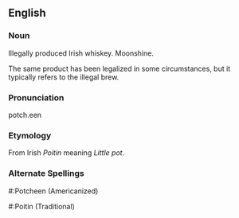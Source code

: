 ==English==
===Noun===
Illegally produced Irish whiskey.  Moonshine.
<P>
The same product has been legalized in some circumstances, but it typically refers to the illegal brew.
===Pronunciation===
potch.een

===Etymology===
From Irish ''Poitin'' meaning ''Little pot''.

===Alternate Spellings===
#:Potcheen (Americanized)
#:Poitin  (Traditional)